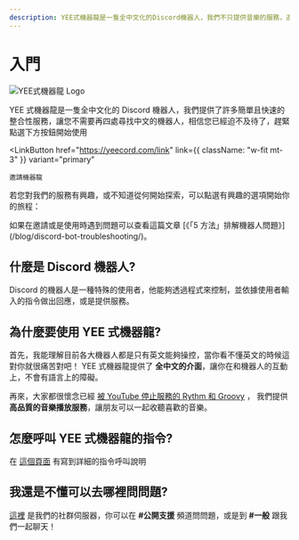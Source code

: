 ```yaml
---
description: YEE式機器龍是一隻全中文化的Discord機器人，我們不只提供音樂的服務，還有像是動態語音頻道、跨群聊天、等你不會想錯過的好東西
---
```



# 入門

![YEE式機器龍 Logo](@static/img/logo_128x128.png)

YEE 式機器龍是一隻全中文化的 Discord 機器人，我們提供了許多簡單且快速的整合性服務，讓您不需要再四處尋找中文的機器人，相信您已經迫不及待了，趕緊點選下方按鈕開始使用

<LinkButton
    href="https://yeecord.com/link"
    link={{ className: "w-fit mt-3" }}
    variant="primary"
>
    邀請機器龍
</LinkButton>

若您對我們的服務有興趣，或不知道從何開始探索，可以點選有興趣的選項開始你的旅程：

<Cards className='mt-10' num={3}>
	<Card title="動態語音頻道" href="/docs/commands/dvc/" arrow />
	<Card title="跨群聊天" href="/docs/commands/chat/" arrow />
	<Card title="RPG 系統" href="/docs/rpg/" arrow />
</Cards>

<Admonition type="info" title="我想先通知你">
    如果在邀請或是使用時遇到問題可以查看這篇文章 [《「5 方法」排解機器人問題》](/blog/discord-bot-troubleshooting/)。
</Admonition>

## 什麼是 Discord 機器人?

Discord 的機器人是一種特殊的使用者，他能夠透過程式來控制，並依據使用者輸入的指令做出回應，或是提供服務。

<Adsense />

## 為什麼要使用 YEE 式機器龍?

首先，我能理解目前各大機器人都是只有英文能夠操控，當你看不懂英文的時候這對你就很痛苦對吧！
YEE 式機器龍提供了 **全中文的介面**，讓你在和機器人的互動上，不會有語言上的障礙。

再來，大家都很懷念已經 [被 YouTube 停止服務的 Rythm 和 Groovy](/blog/how-to-invite-bot/#rythm-%E5%92%8C-groovy-%E8%A2%AB%E4%B8%8B%E6%9E%B6) ，
我們提供 **高品質的音樂播放服務**，讓朋友可以一起收聽喜歡的音樂。

## 怎麼呼叫 YEE 式機器龍的指令?

在 [這個頁面](/docs/commands/) 有寫到詳細的指令呼叫說明

## 我還是不懂可以去哪裡問問題?

[這裡](https://discord.gg/yeecord) 是我們的社群伺服器，你可以在 **#公開支援** 頻道問問題，或是到 **#一般** 跟我們一起聊天！

<Adsense />

